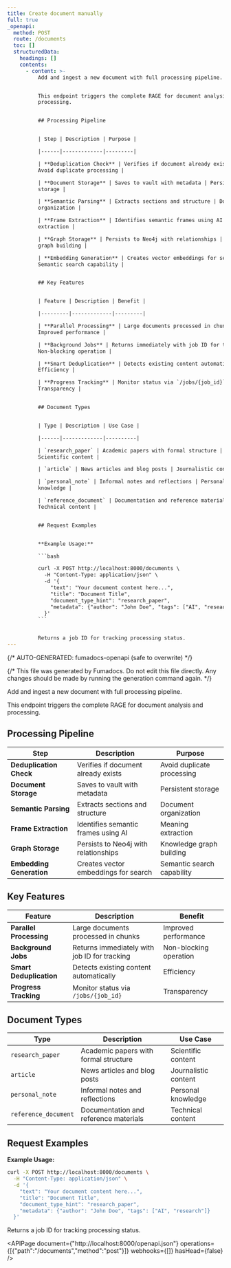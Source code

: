 ```yaml
---
title: Create document manually
full: true
_openapi:
  method: POST
  route: /documents
  toc: []
  structuredData:
    headings: []
    contents:
      - content: >-
          Add and ingest a new document with full processing pipeline.


          This endpoint triggers the complete RAGE for document analysis and
          processing.


          ## Processing Pipeline


          | Step | Description | Purpose |

          |------|-------------|---------|

          | **Deduplication Check** | Verifies if document already exists |
          Avoid duplicate processing |

          | **Document Storage** | Saves to vault with metadata | Persistent
          storage |

          | **Semantic Parsing** | Extracts sections and structure | Document
          organization |

          | **Frame Extraction** | Identifies semantic frames using AI | Meaning
          extraction |

          | **Graph Storage** | Persists to Neo4j with relationships | Knowledge
          graph building |

          | **Embedding Generation** | Creates vector embeddings for search |
          Semantic search capability |


          ## Key Features


          | Feature | Description | Benefit |

          |---------|-------------|---------|

          | **Parallel Processing** | Large documents processed in chunks |
          Improved performance |

          | **Background Jobs** | Returns immediately with job ID for tracking |
          Non-blocking operation |

          | **Smart Deduplication** | Detects existing content automatically |
          Efficiency |

          | **Progress Tracking** | Monitor status via `/jobs/{job_id}` |
          Transparency |


          ## Document Types


          | Type | Description | Use Case |

          |------|-------------|----------|

          | `research_paper` | Academic papers with formal structure |
          Scientific content |

          | `article` | News articles and blog posts | Journalistic content |

          | `personal_note` | Informal notes and reflections | Personal
          knowledge |

          | `reference_document` | Documentation and reference materials |
          Technical content |


          ## Request Examples


          **Example Usage:**

          ```bash

          curl -X POST http://localhost:8000/documents \
            -H "Content-Type: application/json" \
            -d '{
              "text": "Your document content here...",
              "title": "Document Title",
              "document_type_hint": "research_paper",
              "metadata": {"author": "John Doe", "tags": ["AI", "research"]}
            }'
          ```


          Returns a job ID for tracking processing status.
---
```


{/* AUTO-GENERATED: fumadocs-openapi (safe to overwrite) */}


{/* This file was generated by Fumadocs. Do not edit this file directly. Any changes should be made by running the generation command again. */}

Add and ingest a new document with full processing pipeline.

This endpoint triggers the complete RAGE for document analysis and processing.

## Processing Pipeline

| Step | Description | Purpose |
|------|-------------|---------|
| **Deduplication Check** | Verifies if document already exists | Avoid duplicate processing |
| **Document Storage** | Saves to vault with metadata | Persistent storage |
| **Semantic Parsing** | Extracts sections and structure | Document organization |
| **Frame Extraction** | Identifies semantic frames using AI | Meaning extraction |
| **Graph Storage** | Persists to Neo4j with relationships | Knowledge graph building |
| **Embedding Generation** | Creates vector embeddings for search | Semantic search capability |

## Key Features

| Feature | Description | Benefit |
|---------|-------------|---------|
| **Parallel Processing** | Large documents processed in chunks | Improved performance |
| **Background Jobs** | Returns immediately with job ID for tracking | Non-blocking operation |
| **Smart Deduplication** | Detects existing content automatically | Efficiency |
| **Progress Tracking** | Monitor status via `/jobs/{job_id}` | Transparency |

## Document Types

| Type | Description | Use Case |
|------|-------------|----------|
| `research_paper` | Academic papers with formal structure | Scientific content |
| `article` | News articles and blog posts | Journalistic content |
| `personal_note` | Informal notes and reflections | Personal knowledge |
| `reference_document` | Documentation and reference materials | Technical content |

## Request Examples

**Example Usage:**
```bash
curl -X POST http://localhost:8000/documents \
  -H "Content-Type: application/json" \
  -d '{
    "text": "Your document content here...",
    "title": "Document Title",
    "document_type_hint": "research_paper",
    "metadata": {"author": "John Doe", "tags": ["AI", "research"]}
  }'
```

Returns a job ID for tracking processing status.

<APIPage document={"http://localhost:8000/openapi.json"} operations={[{"path":"/documents","method":"post"}]} webhooks={[]} hasHead={false} />